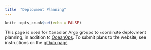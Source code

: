 ```yaml
---
title: "Deployment Planning"
---
```


```r
knitr::opts_chunk$set(echo = FALSE)
```


This page is used for Canadian Argo groups to coordinate deployment planning, in addition to [OceanOps](https://www.ocean-ops.org/board?t=argo). To submit plans to the website, see instructions on the [github page](https://github.com/ArgoCanada/blog/tree/master/deployment).
